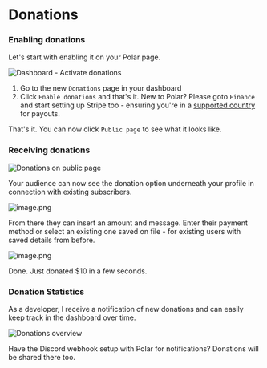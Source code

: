 # Donations

### Enabling donations

Let's start with enabling it on your Polar page.

![Dashboard - Activate donations](https://7vk6rcnylug0u6hg.public.blob.vercel-storage.com/image-BqYZ5aAViEUOfTGgGxtXGkqd6ll86g.png)

1. Go to the new `Donations` page in your dashboard
2. Click `Enable donations` and that's it. New to Polar? Please goto `Finance` and start setting up Stripe too - ensuring you're in a [supported country](/docs/overview/faq/for-maintainers/#which-countries-are-supported) for payouts.

That's it. You can now click `Public page` to see what it looks like.

### Receiving donations

![Donations on public page](https://7vk6rcnylug0u6hg.public.blob.vercel-storage.com/Screenshot%202024-04-09%20at%2015.25.31-qDEuFbVKeROgq3cQVFAheHpYMe81AT.png)

Your audience can now see the donation option underneath your profile in connection with existing subscribers. 

![image.png](https://7vk6rcnylug0u6hg.public.blob.vercel-storage.com/image-eZTyJYoMe9a3lXEKZTTnE7YHlGs9IZ.png)

From there they can insert an amount and message. Enter their payment method or select an existing one saved on file - for existing users with saved details from before.

![image.png](https://7vk6rcnylug0u6hg.public.blob.vercel-storage.com/image-cfRoaMk3KtSmzyBYk2MUajNHNZy12e.png)

Done. Just donated $10 in a few seconds.

### Donation Statistics

As a developer, I receive a notification of new donations and can easily keep track in the dashboard over time.

![Donations overview](https://7vk6rcnylug0u6hg.public.blob.vercel-storage.com/image-7jmwiqXBN6CwIyEdpMcgVoNfPjG0Jm.png)

Have the Discord webhook setup with Polar for notifications? Donations will be shared there too.










